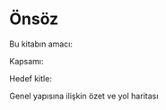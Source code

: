# Önsöz {.unnumbered}

Bu kitabın amacı:

Kapsamı:

Hedef kitle:

Genel yapısına ilişkin özet ve yol haritası
